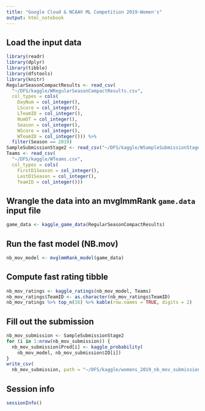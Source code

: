 ```yaml
---
title: "Google Cloud & NCAA® ML Competition 2019-Women's"
output: html_notebook
---
```


## Load the input data
```r
library(readr)
library(dplyr)
library(tibble)
library(dfstools)
library(knitr)
RegularSeasonCompactResults <- read_csv(
  "~/DFS/kaggle/WRegularSeasonCompactResults.csv",
  col_types = cols(
    DayNum = col_integer(), 
    LScore = col_integer(), 
    LTeamID = col_integer(),
    NumOT = col_integer(), 
    Season = col_integer(),
    WScore = col_integer(), 
    WTeamID = col_integer())) %>% 
  filter(Season == 2019)
SampleSubmissionStage2 <- read_csv("~/DFS/kaggle/WSampleSubmissionStage2.csv")
Teams <- read_csv(
  "~/DFS/kaggle/WTeams.csv",
  col_types = cols(
    FirstD1Season = col_integer(),
    LastD1Season = col_integer(), 
    TeamID = col_integer()))

```

## Wrangle the data into an mvglmmRank `game.data` input file
```r
game_data <- kaggle_game_data(RegularSeasonCompactResults)

```

## Run the fast model (NB.mov)
```r
nb_mov_model <- mvglmmRank_model(game_data)

```

## Compute fast rating tibble
```r
nb_mov_ratings <- kaggle_ratings(nb_mov_model, Teams)
nb_mov_ratings$TeamID <- as.character(nb_mov_ratings$TeamID)
nb_mov_ratings %>% top_n(16) %>% kable(row.names = TRUE, digits = 2)

```

## Fill out the submission
```r
nb_mov_submission <- SampleSubmissionStage2
for (i in 1:nrow(nb_mov_submission)) {
  nb_mov_submission$Pred[i] <- kaggle_probability(
    nb_mov_model, nb_mov_submission$ID[i])
}
write_csv(
  nb_mov_submission, path = "~/DFS/kaggle/womens_2019_nb_mov_submission.csv")

```

## Session info
```r
sessionInfo()
```
